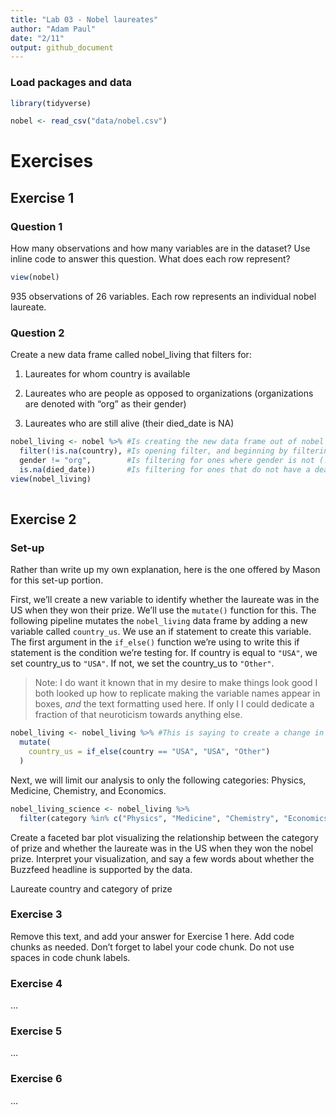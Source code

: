 ```yaml
---
title: "Lab 03 - Nobel laureates"
author: "Adam Paul"
date: "2/11"
output: github_document
---
```


### Load packages and data

```r
library(tidyverse) 
```

```r
nobel <- read_csv("data/nobel.csv")
```

# Exercises

## Exercise 1

### Question 1

How many observations and how many variables are in the dataset? Use inline code to answer this question. What does each row represent?

```r
view(nobel)
```


935 observations of 26 variables. Each row represents an individual nobel laureate.

### Question 2

 Create a new data frame called nobel_living that filters for:

1) Laureates for whom country is available

2) Laureates who are people as opposed to organizations (organizations are denoted with "org" as their gender)

3) Laureates who are still alive (their died_date is NA)


```r
nobel_living <- nobel %>% #Is creating the new data frame out of nobel
  filter(!is.na(country), #Is opening filter, and beginning by filtering for ones where country is not NA
  gender != "org",        #Is filtering for ones where gender is not (! meaning not) equal to org
  is.na(died_date))       #Is filtering for ones that do not have a death date
view(nobel_living)
  
```

## Exercise 2

### Set-up

Rather than write up my own explanation, here is the one offered by Mason for this set-up portion.

First, we’ll create a new variable to identify whether the laureate was in the US when they won their prize. We’ll use the `mutate()` function for this. The following pipeline mutates the `nobel_living` data frame by adding a new variable called `country_us`. We use an if statement to create this variable. The first argument in the `if_else()` function we’re using to write this if statement is the condition we’re testing for. If country is equal to `"USA"`, we set country_us to `"USA"`. If not, we set the country_us to `"Other"`.

> Note: I do want it known that in my desire to make things look good I both looked up how to replicate making the variable names appear in boxes, *and* the text formatting used here. If only I I could dedicate a fraction of that neuroticism towards anything else.

```r
nobel_living <- nobel_living %>% #This is saying to create a change in nobel_living, modeled off of the same data frame
  mutate(
    country_us = if_else(country == "USA", "USA", "Other")
  )
```

Next, we will limit our analysis to only the following categories: Physics, Medicine, Chemistry, and Economics.

```r
nobel_living_science <- nobel_living %>%
  filter(category %in% c("Physics", "Medicine", "Chemistry", "Economics"))
```

Create a faceted bar plot visualizing the relationship between the category of prize and whether the laureate was in the US when they won the nobel prize. Interpret your visualization, and say a few words about whether the Buzzfeed headline is supported by the data.

Laureate country and category of prize



### Exercise 3

Remove this text, and add your answer for Exercise 1 here.
Add code chunks as needed.
Don't forget to label your code chunk.
Do not use spaces in code chunk labels.

### Exercise 4

...

### Exercise 5

...

### Exercise 6

...
